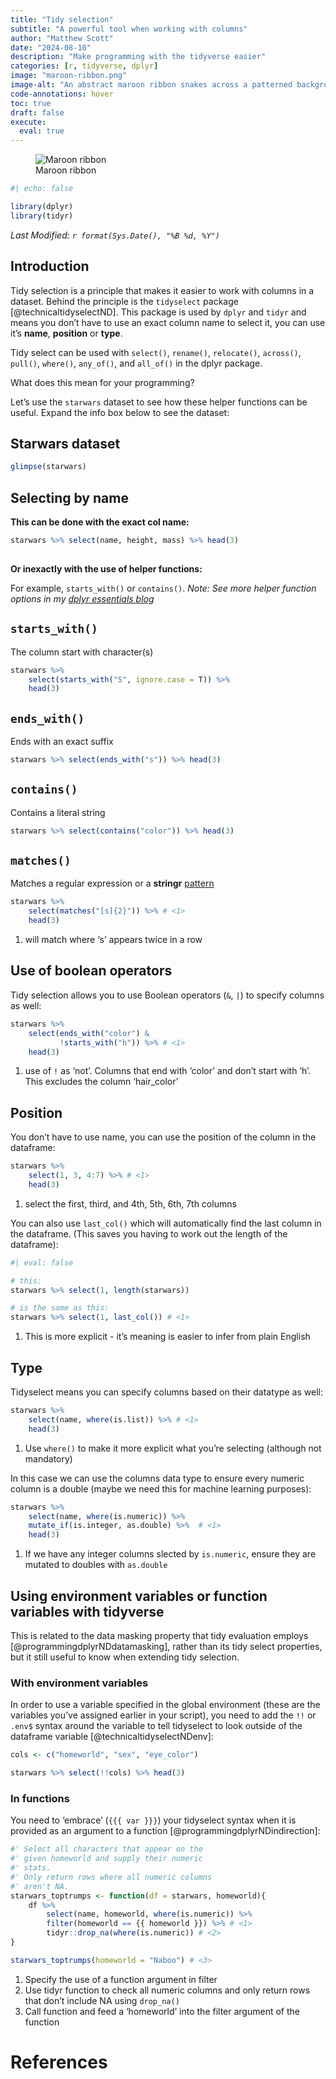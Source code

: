 ```yaml
---
title: "Tidy selection"
subtitle: "A powerful tool when working with columns"
author: "Matthew Scott"
date: "2024-08-10"
description: "Make programming with the tidyverse easier"
categories: [r, tidyverse, dplyr]
image: "maroon-ribbon.png"
image-alt: "An abstract maroon ribbon snakes across a patterned background"
code-annotations: hover
toc: true
draft: false
execute: 
  eval: true
---
```


![Maroon ribbon](maroon-ribbon-cropped.png){fig-alt="A maroon ribbon snakes across the page"}

```r
#| echo: false

library(dplyr)
library(tidyr)
```

*Last Modified: `r format(Sys.Date(), "%B %d, %Y")`*

## Introduction

Tidy selection is a principle that makes it easier to work with columns in a  dataset. Behind the principle is the `tidyselect` package [@technicaltidyselectND]. This package is used by `dplyr` and `tidyr` and means you don't have to use an exact column name to select it, you can use it's [**name**, **position**]{.text-warning} or [**type**]{.text-warning}.

Tidy select can be used with `select()`, `rename()`, `relocate()`, `across()`, `pull()`, `where()`, `any_of()`, and `all_of()` in the dplyr package.

What does this mean for your programming?

Let's use the `starwars` dataset to see how these helper functions can be useful. Expand the info box below to see the dataset:

:::{.callout-note icon="true" collapse="true"}
## Starwars dataset

```r
glimpse(starwars)
```
:::

## Selecting by name

**This can be done with the exact col name:**

```r
starwars %>% select(name, height, mass) %>% head(3)
    
```

**Or inexactly with the use of [helper functions]{.text-warning}:**

For example, `starts_with()` or `contains()`. *Note: See more helper function options in my [dplyr essentials blog](../tidyverse-dplyr/index.qmd#select-rename){target="_blank"}*

::: panel-tabset
## `starts_with()`
The column start with character(s)
```r
starwars %>% 
    select(starts_with("S", ignore.case = T)) %>% 
    head(3)
```
## `ends_with()`
Ends with an exact suffix

```r
starwars %>% select(ends_with("s")) %>% head(3)
```

## `contains()`
Contains a literal string

```r
starwars %>% select(contains("color")) %>% head(3)
```

## `matches()`
Matches a regular expression or a **stringr** [pattern](https://github.com/rstudio/cheatsheets/blob/main/strings.pdf){target="_blank"}

```r
starwars %>% 
    select(matches("[s]{2}")) %>% # <1>
    head(3)
```
1. will match where 's' appears twice in a row
:::

## Use of boolean operators

Tidy selection allows you to use Boolean operators (`&`, `|`) to specify columns as well:

```r
starwars %>% 
    select(ends_with("color") & 
           !starts_with("h")) %>% # <1>
    head(3)
```
1. use of `!` as 'not'. Columns that end with 'color' and don't start with 'h'. This excludes the column 'hair_color'

## Position
You don't have to use name, you can use the position of the column in the dataframe:

```r
starwars %>% 
    select(1, 3, 4:7) %>% # <1>
    head(3)
```
1. select the first, third, and 4th, 5th, 6th, 7th columns

You can also use `last_col()` which will automatically find the last column in the dataframe. (This saves you having to work out the length of the dataframe):
```r
#| eval: false

# this:
starwars %>% select(1, length(starwars))

# is the same as this:
starwars %>% select(1, last_col()) # <1>
```
1. This is more explicit - it's meaning is easier to infer from plain English

## Type
Tidyselect means you can specify columns based on their datatype as well:

```r
starwars %>% 
    select(name, where(is.list)) %>% # <1>
    head(3)
```
1. Use `where()` to make it more explicit what you're selecting (although not mandatory)

In this case we can use the columns data type to ensure every numeric column is a double (maybe we need this for machine learning purposes):
```r
starwars %>% 
    select(name, where(is.numeric)) %>% 
    mutate_if(is.integer, as.double) %>%  # <1>
    head(3)
```
1. If we have any integer columns slected by `is.numeric`, ensure they are mutated to doubles with `as.double`

## Using environment variables or function variables with tidyverse
This is related to the data masking property that tidy evaluation employs [@programmingdplyrNDdatamasking], rather than its tidy select properties, but it still useful to know when extending tidy selection.

### With environment variables
In order to use a variable specified in the global environment (these are the variables you've assigned earlier in your script), you need to add the `!!` or `.env$` syntax around the variable to tell tidyselect to look outside of the dataframe variable [@technicaltidyselectNDenv]:

```r
cols <- c("homeworld", "sex", "eye_color")

starwars %>% select(!!cols) %>% head(3)
```

### In functions
You need to 'embrace' (`{{{ var }}}`) your tidyselect syntax when it is provided as an argument to a function [@programmingdplyrNDindirection]:
```r
#' Select all characters that appear on the
#' given homeworld and supply their numeric
#' stats.
#' Only return rows where all numeric columns 
#' aren't NA.
starwars_toptrumps <- function(df = starwars, homeworld){
    df %>% 
        select(name, homeworld, where(is.numeric)) %>% 
        filter(homeworld == {{ homeworld }}) %>% # <1>
        tidyr::drop_na(where(is.numeric)) # <2>
}

starwars_toptrumps(homeworld = "Naboo") # <3>
```
1. Specify the use of a function argument in filter
2. Use tidyr function to check all numeric columns and only return rows that don't include NA using `drop_na()`
3. Call function and feed a 'homeworld' into the filter argument of the function

# References

